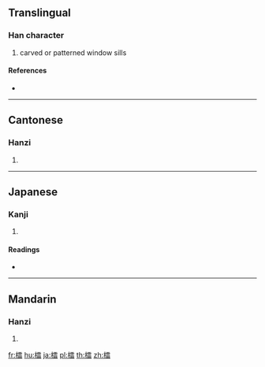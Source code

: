 ==Translingual==

===Han character===
{{Han char|rn=75|rad=木|as=17|sn=21|four=41963|canj=DMBR}}

# carved or patterned window sills

====References====
* {{Han ref|kx=0562.170|dkj=15887|dj=0950.390|hdz=21320.030|uh=6AFA|ud=27386|bh=C4E7|bd=50407}}

----

==Cantonese==

===Hanzi===
{{yue-hanzi|jyut=|y=ling4}}

# {{defn|lang=yue|sort=木17}}

----

==Japanese==

===Kanji===
{{ja-kanji|grade=|rs=木17}}

# {{defn|lang=ja|sort=木17}}

====Readings====
* {{ja-readings|on=[[れい]] (rei), [[りょう]] (ryō)|kun=[[れんじ]] (renji)}}

----

==Mandarin==

===Hanzi===
{{cmn-hanzi|pin=[[líng]] ([[ling2]])|wg=ling<sup>2</sup>}}

# {{defn|lang=cmn|sort=木17}}

[[fr:櫺]]
[[hu:櫺]]
[[ja:櫺]]
[[pl:櫺]]
[[th:櫺]]
[[zh:櫺]]